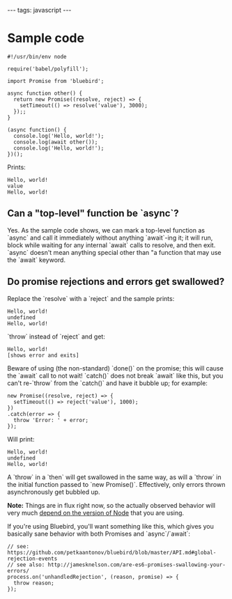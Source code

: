 ---
tags: javascript
---
= Sample code =

<pre lang="javascript">#!/usr/bin/env node

require('babel/polyfill');

import Promise from 'bluebird';

async function other() {
  return new Promise((resolve, reject) => {
    setTimeout(() => resolve('value'), 3000);
  });;
}

(async function() {
  console.log('Hello, world!');
  console.log(await other());
  console.log('Hello, world!');
})();</pre>

Prints:

<pre>Hello, world!
value
Hello, world!</pre>

== Can a "top-level" function be `async`? ==

Yes. As the sample code shows, we can mark a top-level function as `async` and call it immediately without anything `await`-ing it; it will run, block while waiting for any internal `await` calls to resolve, and then exit. `async` doesn't mean anything special other than "a function that may use the `await` keyword.

== Do promise rejections and errors get swallowed? ==

Replace the `resolve` with a `reject` and the sample prints:

<pre>Hello, world!
undefined
Hello, world!</pre>

`throw` instead of `reject` and get:

<pre>Hello, world!
[shows error and exits]</pre>

Beware of using (the non-standard) `done()` on the promise; this will cause the `await` call to not wait! `catch()` does not break `await` like this, but you can't re-`throw` from the `catch()` and have it bubble up; for example:

<pre lang="javascript">new Promise((resolve, reject) => {
  setTimeout(() => reject('value'), 1000);
})
.catch(error => {
  throw 'Error: ' + error;
});</pre>

Will print:

<pre>Hello, world!
undefined
Hello, world!</pre>

A `throw` in a `then` will get swallowed in the same way, as will a `throw` in the initial function passed to `new Promise()`. Effectively, only errors thrown asynchronously get bubbled up.

'''Note:''' Things are in flux right now, so the actually observed behavior will very much [http://stackoverflow.com/a/30650609/2103996 depend on the version of Node] that you are using.

If you're using Bluebird, you'll want something like this, which gives you basically sane behavior with both Promises and `async`/`await`:

<pre lang="javascript">// see: https://github.com/petkaantonov/bluebird/blob/master/API.md#global-rejection-events
// see also: http://jamesknelson.com/are-es6-promises-swallowing-your-errors/
process.on('unhandledRejection', (reason, promise) => {
  throw reason;
});</pre>
